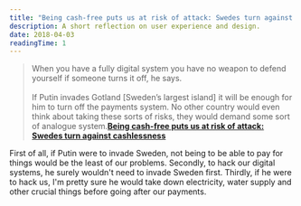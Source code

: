 ```yaml
---
title: "Being cash-free puts us at risk of attack: Swedes turn against cashlessness"
description: A short reflection on user experience and design.
date: 2018-04-03
readingTime: 1
---
```


>When you have a fully digital system you have no weapon to defend yourself if someone turns it off, he says.
<br /><br />
If Putin invades Gotland [Sweden’s largest island] it will be enough for him to turn off the payments system. No other country would even think about taking these sorts of risks, they would demand some sort of analogue system.**<a href="https://www.theguardian.com/world/2018/apr/03/being-cash-free-puts-us-at-risk-of-attack-swedes-turn-against-cashlessness?utm_term=Autofeed&CMP=twt_b-gdnnews#link_time=1522748295">Being cash-free puts us at risk of attack: Swedes turn against cashlessness</a>**

First of all, if Putin were to invade Sweden, not being to be able to pay for things would be the least of our problems. Secondly, to hack our digital systems, he surely wouldn't need to invade Sweden first. Thirdly, if he were to hack us, I'm pretty sure he would take down electricity, water supply and other crucial things before going after our payments.